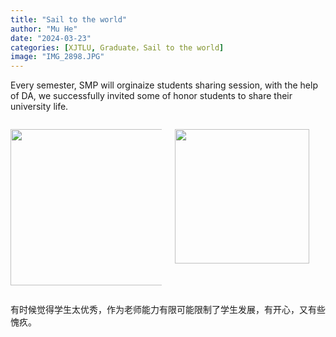 ```yaml
---
title: "Sail to the world"
author: "Mu He"
date: "2024-03-23"
categories: [XJTLU, Graduate，Sail to the world]
image: "IMG_2898.JPG"
---
```


Every semester, SMP will orginaize students sharing session, with the help of DA, we successfully invited some of honor students to share their university life.

::: columns
::: {.column width="50%"}
<img src="IMG_0171.JPG" width="250"/>
:::

::: {.column width="50%"}
<img src="IMG_0179.JPG" width="215"/>
:::
:::

有时候觉得学生太优秀，作为老师能力有限可能限制了学生发展，有开心，又有些愧疚。